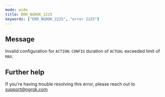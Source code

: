```yaml
---
mode: wide
title: ERR_NGROK_2225
keywords: ["ERR_NGROK_2225", "error 2225"]
---
```


## Message

Invalid configuration for `ACTION`: `CONFIG` duration of `ACTUAL` exceeded limit of `MAX`.

## Further help

If you're having trouble resolving this error, please reach out to [support@ngrok.com](mailto:support@ngrok.com?subject=Help%20with%20ERR_NGROK_2225)
